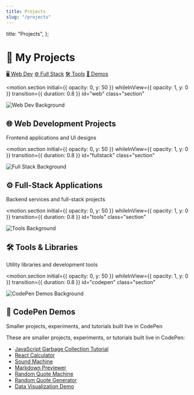 ```yaml
---
title: Projects
slug: "/projects"
---
```


  title: "Projects",
};


# 🚀 My Projects

<div class="nav-container">
  <a href="#web" class="nav-link">🖥️ Web Dev</a>
  <a href="#fullstack" class="nav-link">⚙️ Full Stack</a>
  <a href="#tools" class="nav-link">🛠️ Tools</a>
  <a href="#codepen" class="nav-link">🧪 Demos</a>
</div>

<motion.section
  initial={{ opacity: 0, y: 50 }}
  whileInView={{ opacity: 1, y: 0 }}
  transition={{ duration: 0.8 }}
  id="web"
  class="section"
>
  <div class="section-hero">
    <img
      src="https://images.unsplash.com/photo-1519389950473-47ba0277781c?auto=format&fit=crop&w=1920&q=80"
      alt="Web Dev Background"
      class="section-hero-img"
    />
    <div class="section-hero-overlay">
      <h2 class="section-hero-title">🌐 Web Development Projects</h2>
      <p class="section-hero-subtitle">Frontend applications and UI designs</p>
    </div>
  </div>
  <div class="projects-grid">
    <ProjectCard
      title="🖥️ WebGPU Shapes Renderer"
      description="Demo of 2D shape rendering using WebGPU and Canvas. (Chrome required.)"
      technologies="WebGPU, JavaScript, Canvas"
      demoLink="https://bradleymatera.github.io/leaf-js/"
      githubLink="https://github.com/BradleyMatera/leaf-js"
      status="Live"
      bgColor="bg-slate-800"
    />
    <ProjectCard
      title="📖 Gatsby Starter Minimal Blog"
      description="React-based blog pulling from a custom Express API."
      technologies="React.js, Gatsby, Node.js, Express, Netlify"
      demoLink="https://bradleysgatsbyblog.netlify.app/"
      githubLink="https://github.com/BradleyMatera/gatsby-starter-minimal-blog"
      status="Live"
      bgColor="bg-indigo-900"
    />
    <ProjectCard
      title="🎮 Interactive Pokedex"
      description="Searchable dynamic Pokémon data app."
      technologies="HTML5, Tailwind CSS, JavaScript, Pokémon API"
      demoLink="https://bradleymatera.github.io/Interactive-Pokedex/"
      githubLink="https://github.com/BradleyMatera/Interactive-Pokedex"
      status="Live"
      bgColor="bg-blue-900"
    />
    <ProjectCard
      title="🖥️ Professional Portfolio Website"
      description="Responsive portfolio built with vanilla HTML, CSS, JavaScript."
      technologies="HTML5, CSS3, JavaScript"
      demoLink="https://bradleymatera.github.io/Professional-Portfolio-Website/"
      githubLink="https://github.com/BradleyMatera/Professional-Portfolio-Website"
      status="Live"
      bgColor="bg-slate-800"
    />
  </div>
</motion.section>

<motion.section
  initial={{ opacity: 0, y: 50 }}
  whileInView={{ opacity: 1, y: 0 }}
  transition={{ duration: 0.8 }}
  id="fullstack"
  class="section"
>
  <div class="section-hero">
    <img
      src="https://images.unsplash.com/photo-1581093588401-9e2ac7a58817?auto=format&fit=crop&w=1920&q=80"
      alt="Full Stack Background"
      class="section-hero-img"
    />
    <div class="section-hero-overlay">
      <h2 class="section-hero-title">⚙️ Full-Stack Applications</h2>
      <p class="section-hero-subtitle">Backend services and full-stack projects</p>
    </div>
  </div>
  <div class="projects-grid">
    <ProjectCard
      title="🔄 React Native Anime CRUD App"
      description="Mobile CRUD application for anime data."
      technologies="React Native, Node.js, MongoDB, Heroku, Vercel"
      demoLink="https://cruddemo-one.vercel.app/"
      status="Live"
      bgColor="bg-indigo-900"
    />
    <ProjectCard
      title="🔄 RESTful Routes Using ExpressJS"
      description="Basic REST API demo using Express."
      technologies="Node.js, Express.js"
      githubLink="https://github.com/BradleyMatera/RESTfulRoutesUsingExpressJS"
      status="Repository"
      bgColor="bg-blue-900"
    />
    <ProjectCard
      title="🤖 Convo-Ai - Local Conversational AI"
      description="Local voice/text AI chat app with FastAPI and Ollama."
      technologies="Python, FastAPI, Whisper.cpp, Ollama, XTTS v2"
      githubLink="https://github.com/BradleyMatera/Convo-Ai"
      status="Repository"
      bgColor="bg-slate-800"
    />
    <ProjectCard
      title="💬 ProjectHub - AI-Powered Portfolio Chat Bot"
      description="Integrates into any site to showcase projects and skills."
      technologies="JavaScript, HTML, Modular Web Scripts"
      demoLink="https://codepen.io/student-account-bradley-matera/full/yyLmYKR"
      githubLink="https://github.com/BradleyMatera/ProjectHub"
      status="Live"
      bgColor="bg-indigo-900"
    />
  </div>
</motion.section>

<motion.section
  initial={{ opacity: 0, y: 50 }}
  whileInView={{ opacity: 1, y: 0 }}
  transition={{ duration: 0.8 }}
  id="tools"
  class="section"
>
  <div class="section-hero">
    <img
      src="https://images.unsplash.com/photo-1498050108023-c5249f4df085?auto=format&fit=crop&w=1920&q=80"
      alt="Tools Background"
      class="section-hero-img"
    />
    <div class="section-hero-overlay">
      <h2 class="section-hero-title">🛠️ Tools & Libraries</h2>
      <p class="section-hero-subtitle">Utility libraries and development tools</p>
    </div>
  </div>
  <div class="projects-grid">
    <ProjectCard
      title="🧀 CheeseMath Jest Tests"
      description="Math utilities module with Jest unit testing."
      technologies="JavaScript, Jest"
      demoLink="https://cheese-math.vercel.app/"
      githubLink="https://github.com/BradleyMatera/CheeseMath-Jest-Tests/tree/main/CheeseMath"
      status="Live"
      bgColor="bg-blue-900"
    />
    <ProjectCard
      title="🐳 Docker Multilang Project"
      description="Containerize apps across multiple languages."
      technologies="Docker, Python, Node.js"
      githubLink="https://github.com/BradleyMatera/docker_multilang_project"
      status="Repository"
      bgColor="bg-slate-800"
    />
    <ProjectCard
      title="🎮 Pong_Deluxe"
      description="Classic Pong recreation with PixiJS rendering."
      technologies="JavaScript, PixiJS"
      demoLink="https://pongdeluxe.netlify.app/"
      githubLink="https://github.com/BradleyMatera/Pong-Deluxe"
      status="Live"
      bgColor="bg-indigo-900"
    />
    <ProjectCard
      title="🐾 Animal Sounds"
      description="Plays animal sounds through button interactions."
      technologies="JavaScript, HTML5, CSS3"
      demoLink="https://bradleymatera.github.io/AnimalSounds/"
      githubLink="https://github.com/BradleyMatera/AnimalSounds"
      status="Live"
      bgColor="bg-blue-900"
    />
  </div>
</motion.section>

<motion.section
  initial={{ opacity: 0, y: 50 }}
  whileInView={{ opacity: 1, y: 0 }}
  transition={{ duration: 0.8 }}
  id="codepen"
  class="section"
>
  <div class="section-hero">
    <img
      src="https://images.unsplash.com/photo-1531497865142-4874b90d627b?auto=format&fit=crop&w=1920&q=80"
      alt="CodePen Demos Background"
      class="section-hero-img"
    />
    <div class="section-hero-overlay">
      <h2 class="section-hero-title">🧪 CodePen Demos</h2>
      <p class="section-hero-subtitle">Smaller projects, experiments, and tutorials built live in CodePen</p>
    </div>
  </div>
  <motion.div
    initial={{ y: 20, opacity: 0 }}
    animate={{ y: 0, opacity: 1 }}
    transition={{ delay: 0.2, duration: 0.8 }}
    class="codepen-intro"
  >
    These are smaller projects, experiments, or tutorials built live in CodePen:
  </motion.div>

  <ul class="codepen-list">
    <li class="codepen-list-item">
      <a href="https://codepen.io/student-account-bradley-matera/pen/ZYzoWpL" class="codepen-link">
        JavaScript Garbage Collection Tutorial
      </a>
    </li>
    <li class="codepen-list-item">
      <a href="https://codepen.io/student-account-bradley-matera/pen/ogvGZjJ" class="codepen-link">React Calculator</a>
    </li>
    <li class="codepen-list-item">
      <a href="https://codepen.io/student-account-bradley-matera/details/dPbVvoa" class="codepen-link">Sound Machine</a>
    </li>
    <li class="codepen-list-item">
      <a href="https://codepen.io/student-account-bradley-matera/pen/ZYzXeEJ" class="codepen-link">Markdown Previewer</a>
    </li>
    <li class="codepen-list-item">
      <a href="https://codepen.io/student-account-bradley-matera/pen/azoLpeG" class="codepen-link">Random Quote Machine</a>
    </li>
    <li class="codepen-list-item">
      <a href="https://codepen.io/student-account-bradley-matera/pen/PwYJWMY" class="codepen-link">Random Quote Generator</a>
    </li>
    <li class="codepen-list-item">
      <a href="https://codepen.io/student-account-bradley-matera/details/dyEYbPO" class="codepen-link">Data Visualization Demo</a>
    </li>
  </ul>
</motion.section>
